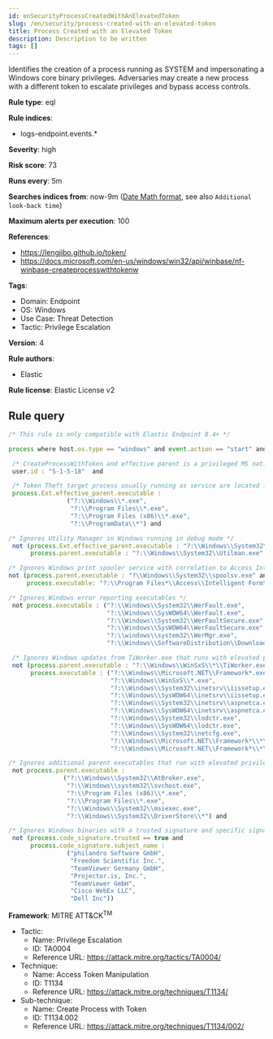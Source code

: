 ```yaml
---
id: enSecurityProcessCreatedWithAnElevatedToken
slug: /en/security/process-created-with-an-elevated-token
title: Process Created with an Elevated Token
description: Description to be written
tags: []
---
```


<div id="process-created-with-an-elevated-token"></div>

Identifies the creation of a process running as SYSTEM and impersonating a Windows core binary privileges. Adversaries may create a new process with a different token to escalate privileges and bypass access controls.

**Rule type**: eql

**Rule indices**: 

* logs-endpoint.events.*

**Severity**: high

**Risk score**: 73

**Runs every**: 5m

**Searches indices from**: now-9m ([Date Math format](((ref))/common-options.html#date-math), see also <DocLink id="enSecurityRulesUiCreate" section="set-the-rules-schedule">`Additional look-back time`</DocLink>)

**Maximum alerts per execution**: 100

**References**: 

* https://lengjibo.github.io/token/
* https://docs.microsoft.com/en-us/windows/win32/api/winbase/nf-winbase-createprocesswithtokenw

**Tags**: 

* Domain: Endpoint
* OS: Windows
* Use Case: Threat Detection
* Tactic: Privilege Escalation

**Version**: 4

**Rule authors**: 

* Elastic

**Rule license**: Elastic License v2

## Rule query

```js
/* This rule is only compatible with Elastic Endpoint 8.4+ */

process where host.os.type == "windows" and event.action == "start" and

 /* CreateProcessWithToken and effective parent is a privileged MS native binary used as a target for token theft */
 user.id : "S-1-5-18"  and

 /* Token Theft target process usually running as service are located in one of the following paths */
 process.Ext.effective_parent.executable :
                ("?:\\Windows\\*.exe",
                 "?:\\Program Files\\*.exe",
                 "?:\\Program Files (x86)\\*.exe",
                 "?:\\ProgramData\\*") and

/* Ignores Utility Manager in Windows running in debug mode */
 not (process.Ext.effective_parent.executable : "?:\\Windows\\System32\\Utilman.exe" and
      process.parent.executable : "?:\\Windows\\System32\\Utilman.exe" and process.parent.args : "/debug") and

/* Ignores Windows print spooler service with correlation to Access Intelligent Form */
not (process.parent.executable : "?\\Windows\\System32\\spoolsv.exe" and
     process.executable: "?:\\Program Files*\\Access\\Intelligent Form\\*\\LaunchCreate.exe") and 

/* Ignores Windows error reporting executables */
 not process.executable : ("?:\\Windows\\System32\\WerFault.exe",
                           "?:\\Windows\\SysWOW64\\WerFault.exe",
                           "?:\\Windows\\System32\\WerFaultSecure.exe",
                           "?:\\Windows\\SysWOW64\\WerFaultSecure.exe",
                           "?:\\windows\\system32\\WerMgr.exe",
                           "?:\\Windows\\SoftwareDistribution\\Download\\Install\\securityhealthsetup.exe")  and

 /* Ignores Windows updates from TiWorker.exe that runs with elevated privileges */
 not (process.parent.executable : "?:\\Windows\\WinSxS\\*\\TiWorker.exe" and
      process.executable : ("?:\\Windows\\Microsoft.NET\\Framework*.exe",
                            "?:\\Windows\\WinSxS\\*.exe",
                            "?:\\Windows\\System32\\inetsrv\\iissetup.exe",
                            "?:\\Windows\\SysWOW64\\inetsrv\\iissetup.exe",
                            "?:\\Windows\\System32\\inetsrv\\aspnetca.exe",
                            "?:\\Windows\\SysWOW64\\inetsrv\\aspnetca.exe",
                            "?:\\Windows\\System32\\lodctr.exe",
                            "?:\\Windows\\SysWOW64\\lodctr.exe",
                            "?:\\Windows\\System32\\netcfg.exe",
                            "?:\\Windows\\Microsoft.NET\\Framework*\\*\\ngen.exe",
                            "?:\\Windows\\Microsoft.NET\\Framework*\\*\\aspnet_regiis.exe")) and

/* Ignores additional parent executables that run with elevated privileges */
 not process.parent.executable : 
               ("?:\\Windows\\System32\\AtBroker.exe", 
                "?:\\Windows\\system32\\svchost.exe", 
                "?:\\Program Files (x86)\\*.exe", 
                "?:\\Program Files\\*.exe", 
                "?:\\Windows\\System32\\msiexec.exe",
                "?:\\Windows\\System32\\DriverStore\\*") and

/* Ignores Windows binaries with a trusted signature and specific signature name */
 not (process.code_signature.trusted == true and
      process.code_signature.subject_name : 
                ("philandro Software GmbH", 
                 "Freedom Scientific Inc.", 
                 "TeamViewer Germany GmbH", 
                 "Projector.is, Inc.", 
                 "TeamViewer GmbH", 
                 "Cisco WebEx LLC", 
                 "Dell Inc"))

```

**Framework**: MITRE ATT&CK<sup>TM</sup>

* Tactic:
    * Name: Privilege Escalation
    * ID: TA0004
    * Reference URL: https://attack.mitre.org/tactics/TA0004/
* Technique:
    * Name: Access Token Manipulation
    * ID: T1134
    * Reference URL: https://attack.mitre.org/techniques/T1134/
* Sub-technique:
    * Name: Create Process with Token
    * ID: T1134.002
    * Reference URL: https://attack.mitre.org/techniques/T1134/002/

